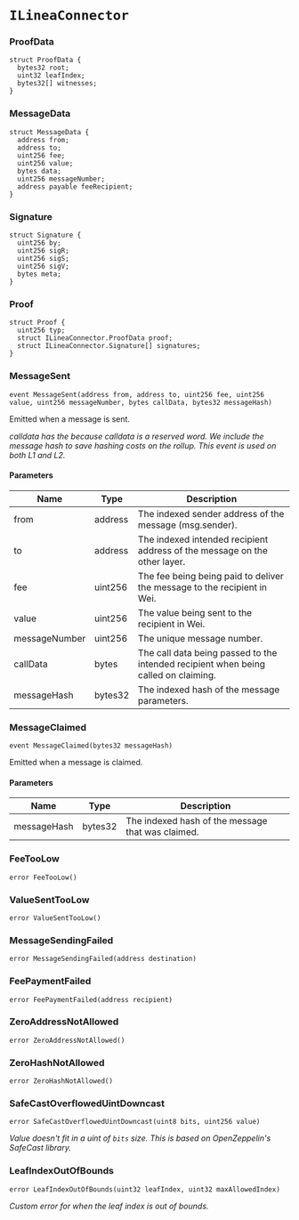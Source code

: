 # `ILineaConnector`

### ProofData

```solidity
struct ProofData {
  bytes32 root;
  uint32 leafIndex;
  bytes32[] witnesses;
}
```

### MessageData

```solidity
struct MessageData {
  address from;
  address to;
  uint256 fee;
  uint256 value;
  bytes data;
  uint256 messageNumber;
  address payable feeRecipient;
}
```

### Signature

```solidity
struct Signature {
  uint256 by;
  uint256 sigR;
  uint256 sigS;
  uint256 sigV;
  bytes meta;
}
```

### Proof

```solidity
struct Proof {
  uint256 typ;
  struct ILineaConnector.ProofData proof;
  struct ILineaConnector.Signature[] signatures;
}
```

### MessageSent

```solidity
event MessageSent(address from, address to, uint256 fee, uint256 value, uint256 messageNumber, bytes callData, bytes32 messageHash)
```

Emitted when a message is sent.

_calldata has the  because calldata is a reserved word.
We include the message hash to save hashing costs on the rollup.
This event is used on both L1 and L2._

#### Parameters

| Name | Type | Description |
| ---- | ---- | ----------- |
| from | address | The indexed sender address of the message (msg.sender). |
| to | address | The indexed intended recipient address of the message on the other layer. |
| fee | uint256 | The fee being being paid to deliver the message to the recipient in Wei. |
| value | uint256 | The value being sent to the recipient in Wei. |
| messageNumber | uint256 | The unique message number. |
| callData | bytes | The call data being passed to the intended recipient when being called on claiming. |
| messageHash | bytes32 | The indexed hash of the message parameters. |

### MessageClaimed

```solidity
event MessageClaimed(bytes32 messageHash)
```

Emitted when a message is claimed.

#### Parameters

| Name | Type | Description |
| ---- | ---- | ----------- |
| messageHash | bytes32 | The indexed hash of the message that was claimed. |

### FeeTooLow

```solidity
error FeeTooLow()
```

### ValueSentTooLow

```solidity
error ValueSentTooLow()
```

### MessageSendingFailed

```solidity
error MessageSendingFailed(address destination)
```

### FeePaymentFailed

```solidity
error FeePaymentFailed(address recipient)
```

### ZeroAddressNotAllowed

```solidity
error ZeroAddressNotAllowed()
```

### ZeroHashNotAllowed

```solidity
error ZeroHashNotAllowed()
```

### SafeCastOverflowedUintDowncast

```solidity
error SafeCastOverflowedUintDowncast(uint8 bits, uint256 value)
```

_Value doesn't fit in a uint of `bits` size.
This is based on OpenZeppelin's SafeCast library._

### LeafIndexOutOfBounds

```solidity
error LeafIndexOutOfBounds(uint32 leafIndex, uint32 maxAllowedIndex)
```

_Custom error for when the leaf index is out of bounds._

